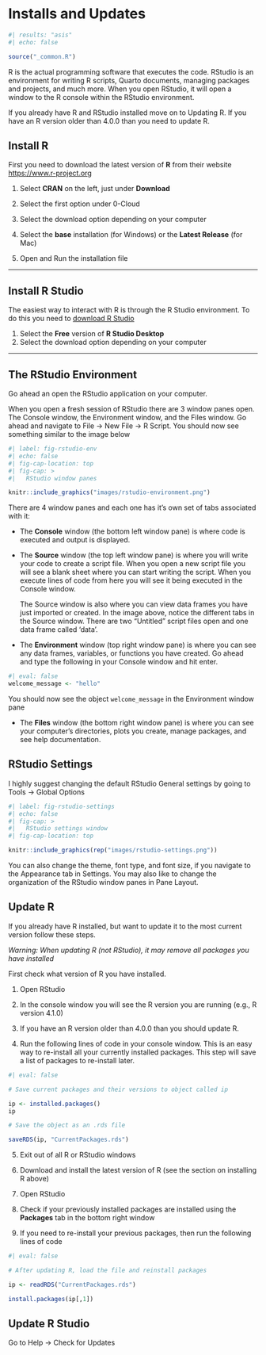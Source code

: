 # Installs and Updates {#sec-r-and-rstudio}

```r
#| results: "asis"
#| echo: false

source("_common.R")
```

R is the actual programming software that executes the code. RStudio is an environment for writing R scripts, Quarto documents, managing packages and projects, and much more. When you open RStudio, it will open a window to the R console within the RStudio environment.

If you already have R and RStudio installed move on to Updating R. If you have an R version older than 4.0.0 than you need to update R.

## Install R {#sec-install-r}

First you need to download the latest version of **R** from their website <https://www.r-project.org>

1.  Select **CRAN** on the left, just under **Download**

2.  Select the first option under 0-Cloud

3.  Select the download option depending on your computer

4.  Select the **base** installation (for Windows) or the **Latest Release** (for Mac)

5.  Open and Run the installation file

------------------------------------------------------------------------

## Install R Studio {#sec-install-r-studio}

The easiest way to interact with R is through the R Studio environment. To do this you need to [download R Studio](https://www.rstudio.com/products/rstudio/download/#download){target="_blank"}

1.  Select the **Free** version of **R Studio Desktop**
2.  Select the download option depending on your computer

------------------------------------------------------------------------

## The RStudio Environment {#sec-the-rstudio-environment}

Go ahead an open the RStudio application on your computer.

When you open a fresh session of RStudio there are 3 window panes open. The Console window, the Environment window, and the Files window. Go ahead and navigate to File -\> New File -\> R Script. You should now see something similar to the image below

```r
#| label: fig-rstudio-env
#| echo: false
#| fig-cap-location: top
#| fig-cap: > 
#|   RStudio window panes

knitr::include_graphics("images/rstudio-environment.png")
```

There are 4 window panes and each one has it's own set of tabs associated with it:

-   The **Console** window (the bottom left window pane) is where code is executed and output is displayed.

-   The **Source** window (the top left window pane) is where you will write your code to create a script file. When you open a new script file you will see a blank sheet where you can start writing the script. When you execute lines of code from here you will see it being executed in the Console window.

    The Source window is also where you can view data frames you have just imported or created. In the image above, notice the different tabs in the Source window. There are two "Untitled" script files open and one data frame called 'data'.

-   The **Environment** window (top right window pane) is where you can see any data frames, variables, or functions you have created. Go ahead and type the following in your Console window and hit enter.

```r
#| eval: false
welcome_message <- "hello"
```

You should now see the object `welcome_message` in the Environment window pane

-   The **Files** window (the bottom right window pane) is where you can see your computer's directories, plots you create, manage packages, and see help documentation.

## RStudio Settings {#sec-rstudio-settings}

I highly suggest changing the default RStudio General settings by going to Tools -\> Global Options

```r
#| label: fig-rstudio-settings
#| echo: false
#| fig-cap: > 
#|   RStudio settings window
#| fig-cap-location: top

knitr::include_graphics(rep("images/rstudio-settings.png"))
```

You can also change the theme, font type, and font size, if you navigate to the Appearance tab in Settings. You may also like to change the organization of the RStudio window panes in Pane Layout.

## Update R {#sec-update-r}

If you already have R installed, but want to update it to the most current version follow these steps.

*Warning: When updating R (not RStudio), it may remove all packages you have installed*

First check what version of R you have installed.

1.  Open RStudio

2.  In the console window you will see the R version you are running (e.g., R version 4.1.0)

3.  If you have an R version older than 4.0.0 than you should update R.

4.  Run the following lines of code in your console window. This is an easy way to re-install all your currently installed packages. This step will save a list of packages to re-install later.

```r
#| eval: false

# Save current packages and their versions to object called ip

ip <- installed.packages()
ip

# Save the object as an .rds file

saveRDS(ip, "CurrentPackages.rds")
```

5.  Exit out of all R or RStudio windows

6.  Download and install the latest version of R (see the section on installing R above)

7.  Open RStudio

8.  Check if your previously installed packages are installed using the **Packages** tab in the bottom right window

9.  If you need to re-install your previous packages, then run the following lines of code

```r
#| eval: false

# After updating R, load the file and reinstall packages

ip <- readRDS("CurrentPackages.rds")

install.packages(ip[,1])
```

## Update R Studio {#sec-update-r-studio}

Go to Help -\> Check for Updates
